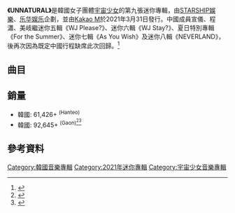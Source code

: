{{Infobox Album
|Name           = UNNATURAL
|Type           = EP
|Artist         = [[宇宙少女|宇宙少女]]
|Cover          = UNNATURAL.jpg
| Caption       = Unnatural 专辑封面
|Released       = {{Start date|2021|3|31}}
|Format         = [[CD|CD]]、[[數位音樂下載|數位音樂下載]]
|Recorded       = 2021年
|Genre          = [[K-pop|K-pop]]、[[Dance-pop|Dance-pop]]
|Length         =
|Language       = 韓語
|Label          = [[STARSHIP娛樂|STARSHIP娛樂]]、[[乐华娱乐|乐华娱乐]]、[[Kakao_M|Kakao M]]
|Producer       =
|next_title     = [[Sequence|Sequence]]
|next_year      = 2022
|prev_title     = [[Neverland_(宇宙少女迷你專輯)|Neverland]]
|prev_year      = 2020
| Misc          =
{{External music video|Type=EP|{{Youtube|wcgTStAuXQw|Unnatural}}}}
}}

'''《UNNATURAL》'''是韓國女子團體[[宇宙少女|宇宙少女]]的第九張迷你專輯，由[[STARSHIP娛樂|STARSHIP娛樂]]、[[乐华娱乐|乐华娱乐]]企劃，並由[[Kakao_M|Kakao M]]於2021年3月31日發行。中國成員宣儀、程瀟、美岐繼迷你五輯《WJ Please?》、迷你六輯《WJ Stay?》、夏日特別專輯《For the Summer》、迷你七輯《As You Wish》及迷你八輯《NEVERLAND》，後再次因為既定中國行程缺席此次回歸。<ref>{{cite news|url=https://www.kpopn.com/2021/03/15/wjsn-march-31-third-mini-album-comeback|title=時隔九個月！宇宙少女確定3月31日發新輯，預告照公開！|date=2021-03-31|accessdate=2021-03-18|archive-date=2021-05-15|archive-url=https://web.archive.org/web/20210515234648/https://www.kpopn.com/2021/03/15/wjsn-march-31-third-mini-album-comeback|dead-url=no}}</ref>

== 曲目 ==
{{tracklist
|collapsed=
|extra_column=編曲
|total_length=

|title1='''{{lang|en|UNNATURAL }}'''
|note1=
|music1=케빈오빠(쏠시레)、송희진(쏠시레)、Chris Wahle 
|lyrics1=케빈오빠(쏠시레)、송희진(쏠시레)、[[EXY|EXY]]
|extra1=Chris Wahle
|length1=

|title2={{lang|en|Last Dance}}
|note2=
|music2=榮光的面孔（Full8loom）、真理（Full8loom）、Jake K(ARTiffect)
|lyrics2=真理（Full8loom）
|extra2=榮光的面孔（Full8loom）、Jake K(ARTiffect) 、HARRY（Full8loom）
|length2=

|title3={{lang|ko|원하는 모든 걸}}
|note3=SUPER MOON
|music3=MosPick
|lyrics3=MosPick、[[EXY|EXY]]
|extra3=MosPick
|length3=

|title4={{lang|en|New Me}}
|note4=
|music4=榮光的面孔（Full8loom）、真理（Full8loom）、[[雪娥|雪娥]]、HARRY（Full8loom）
|lyrics4=[[雪娥|雪娥]] 、真理（Full8loom）、[[EXY|EXY]]
|extra4=榮光的面孔（Full8loom）
|length4=

|title5={{lang|ko|음}}
|note5=YALLA
|music5=MAKECAKE36、[[EXY|EXY]]
|lyrics5=MAKECAKE36、[[EXY|EXY]]
|extra5=MAKECAKE36
|length5=

|title6={{lang|ko|잊지 마}}
|note6={{lang|ko|나의 우주}}(Rewind) 
|music6=KZ、김해광、겅수민
|lyrics6=KZ、김해광、겅수민、[[EXY|EXY]]
|extra6=KZ、김해광、겅수민
|length6=
}}

== 銷量 ==
* 韓國:  61,426+ <sup>(Hanteo)
* 韓國: 92,645+ <sup>(Gaon)<ref>{{Cite web |url=http://mobile.gaonchart.co.kr/musicAlbum.gaon?nationGbn=T&serviceGbn=&termGbn=month |title=2021年3月GAON專輯榜11位 |accessdate=2021-04-08 |archive-date=2020-07-09 |archive-url=https://web.archive.org/web/20200709051321/http://gaonchart.co.kr/main/section/chart/album.gaon?nationGbn=T&serviceGbn=&targetTime=12&hitYear=2019&termGbn=month |dead-url=no }}</ref><ref>{{cite web|title=2021年4月GAON專輯榜43位|url=http://mobile.gaonchart.co.kr/musicAlbum.gaon?nationGbn=T&serviceGbn=&termGbn=month|accessdate=2021-05-06|archive-date=2020-07-09|archive-url=https://web.archive.org/web/20200709051321/http://gaonchart.co.kr/main/section/chart/album.gaon?nationGbn=T&serviceGbn=&targetTime=12&hitYear=2019&termGbn=month|dead-url=no}}</ref>

== 參考資料 ==
<references />

{{宇宙少女}}
[[Category:韓國音樂專輯|Category:韓國音樂專輯]]
[[Category:2021年迷你專輯|Category:2021年迷你專輯]]
[[Category:宇宙少女音樂專輯|Category:宇宙少女音樂專輯]]